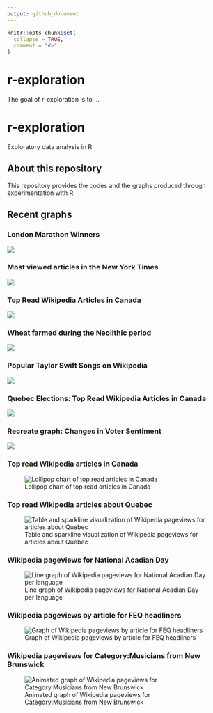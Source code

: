 ```yaml
---
output: github_document
---
```


<!-- README.md is generated from README.Rmd. Please edit that file -->

```r
knitr::opts_chunk$set(
  collapse = TRUE,
  comment = "#>"
)
```

# r-exploration

<!-- badges: start -->
<!-- badges: end -->

The goal of r-exploration is to ...

# r-exploration
Exploratory data analysis in R

## About this repository

This repository provides the codes and the graphs produced through experimentation with R.

## Recent graphs

### London Marathon Winners

![](graph/tidytuesday_london_marathon.png)

### Most viewed articles in the New York Times

![](graph/nyt_most_viewed_2023_04_24.png)

### Top Read Wikipedia Articles in Canada

![](graph/wp_pageviews_top_in_canada.png)

### Wheat farmed during the Neolithic period

![](graph/tidytuesday_wheat.png)

### Popular Taylor Swift Songs on Wikipedia

![](graph/wikipedia_pageviews_taylor_swift.png)

### Quebec Elections: Top Read Wikipedia Articles in Canada

![](graph/wp_pageviews_top_in_ca_2022_10_03.png)

### Recreate graph: Changes in Voter Sentiment

![](graph/recreate_graph_voter_sentiment.png)

### Top read Wikipedia articles in Canada

![Lollipop chart of top read articles in Canada](graph/wikipedia_pageviews_top_in_canada.png)

### Top read Wikipedia articles about Quebec
![Table and sparkline visualization of Wikipedia pageviews for articles about Quebec](graph/wikipedia_pageviews_quebec.png?raw=true)

### Wikipedia pageviews for National Acadian Day

![Line graph of Wikipedia pageviews for National Acadian Day per language](graph/wikipedia_pageviews_fete_nationale_acadie.png)


### Wikipedia pageviews by article for FEQ headliners

![Graph of Wikipedia pageviews by article for FEQ headliners](graph/wikipedia_pageviews_feq_facet.png)

### Wikipedia pageviews for Category:Musicians from New Brunswick

![Animated graph of Wikipedia pageviews for Category:Musicians from New Brunswick](graph/gganim.gif)

